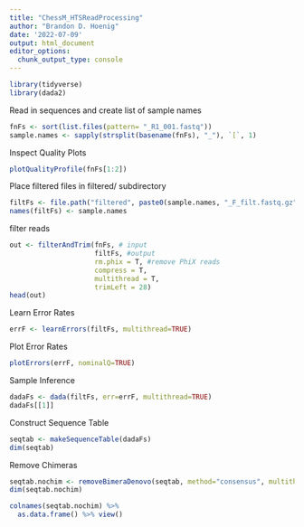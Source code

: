 ```yaml
---
title: "ChessM_HTSReadProcessing"
author: "Brandon D. Hoenig"
date: '2022-07-09'
output: html_document
editor_options: 
  chunk_output_type: console
---
```


```r
library(tidyverse)
library(dada2)
```

Read in sequences and create list of sample names
```r
fnFs <- sort(list.files(pattern= "_R1_001.fastq"))
sample.names <- sapply(strsplit(basename(fnFs), "_"), `[`, 1)
```

Inspect Quality Plots
```r
plotQualityProfile(fnFs[1:2])
```

Place filtered files in filtered/ subdirectory
```r
filtFs <- file.path("filtered", paste0(sample.names, "_F_filt.fastq.gz"))
names(filtFs) <- sample.names
```

filter reads
```r
out <- filterAndTrim(fnFs, # input
                     filtFs, #output
                     rm.phix = T, #remove PhiX reads
                     compress = T, 
                     multithread = T,
                     trimLeft = 28)
head(out)
```

Learn Error Rates 
```r
errF <- learnErrors(filtFs, multithread=TRUE)
```

Plot Error Rates
```r
plotErrors(errF, nominalQ=TRUE)
```

Sample Inference
```r
dadaFs <- dada(filtFs, err=errF, multithread=TRUE)
dadaFs[[1]]
```

Construct Sequence Table
```r
seqtab <- makeSequenceTable(dadaFs)
dim(seqtab)
```

Remove Chimeras
```r
seqtab.nochim <- removeBimeraDenovo(seqtab, method="consensus", multithread=TRUE, verbose=TRUE)
dim(seqtab.nochim)
```

```r
colnames(seqtab.nochim) %>%
  as.data.frame() %>% view()
```

